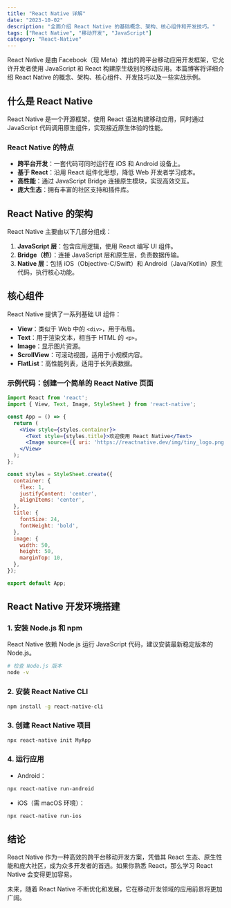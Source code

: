 ```yaml
---
title: "React Native 详解"
date: "2023-10-02"
description: "全面介绍 React Native 的基础概念、架构、核心组件和开发技巧。"
tags: ["React Native", "移动开发", "JavaScript"]
category: "React-Native"
---
```


React Native 是由 Facebook（现 Meta）推出的跨平台移动应用开发框架，它允许开发者使用 JavaScript 和 React 构建原生级别的移动应用。本篇博客将详细介绍 React Native 的概念、架构、核心组件、开发技巧以及一些实战示例。

## 什么是 React Native

React Native 是一个开源框架，使用 React 语法构建移动应用，同时通过 JavaScript 代码调用原生组件，实现接近原生体验的性能。

### React Native 的特点

- **跨平台开发**：一套代码可同时运行在 iOS 和 Android 设备上。
- **基于 React**：沿用 React 组件化思想，降低 Web 开发者学习成本。
- **高性能**：通过 JavaScript Bridge 连接原生模块，实现高效交互。
- **庞大生态**：拥有丰富的社区支持和插件库。

## React Native 的架构

React Native 主要由以下几部分组成：

1. **JavaScript 层**：包含应用逻辑，使用 React 编写 UI 组件。
2. **Bridge（桥）**：连接 JavaScript 层和原生层，负责数据传输。
3. **Native 层**：包括 iOS（Objective-C/Swift）和 Android（Java/Kotlin）原生代码，执行核心功能。

## 核心组件

React Native 提供了一系列基础 UI 组件：

- **View**：类似于 Web 中的 `<div>`，用于布局。
- **Text**：用于渲染文本，相当于 HTML 的 `<p>`。
- **Image**：显示图片资源。
- **ScrollView**：可滚动视图，适用于小规模内容。
- **FlatList**：高性能列表，适用于长列表数据。

### 示例代码：创建一个简单的 React Native 页面

```jsx
import React from 'react';
import { View, Text, Image, StyleSheet } from 'react-native';

const App = () => {
  return (
    <View style={styles.container}>
      <Text style={styles.title}>欢迎使用 React Native</Text>
      <Image source={{ uri: 'https://reactnative.dev/img/tiny_logo.png' }} style={styles.image} />
    </View>
  );
};

const styles = StyleSheet.create({
  container: {
    flex: 1,
    justifyContent: 'center',
    alignItems: 'center',
  },
  title: {
    fontSize: 24,
    fontWeight: 'bold',
  },
  image: {
    width: 50,
    height: 50,
    marginTop: 10,
  },
});

export default App;
```

## React Native 开发环境搭建

### 1. 安装 Node.js 和 npm
React Native 依赖 Node.js 运行 JavaScript 代码，建议安装最新稳定版本的 Node.js。

```sh
# 检查 Node.js 版本
node -v
```

### 2. 安装 React Native CLI

```sh
npm install -g react-native-cli
```

### 3. 创建 React Native 项目

```sh
npx react-native init MyApp
```

### 4. 运行应用

- Android：

```sh
npx react-native run-android
```

- iOS（需 macOS 环境）：

```sh
npx react-native run-ios
```

## 结论

React Native 作为一种高效的跨平台移动开发方案，凭借其 React 生态、原生性能和庞大社区，成为众多开发者的首选。如果你熟悉 React，那么学习 React Native 会变得更加容易。

未来，随着 React Native 不断优化和发展，它在移动开发领域的应用前景将更加广阔。